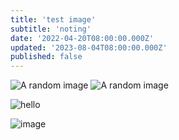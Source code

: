 ```yaml
---
title: 'test image'
subtitle: 'noting'
date: '2022-04-20T08:00:00.000Z'
updated: '2023-08-04T08:00:00.000Z'
published: false
---
```


<img src="https://upload.wikimedia.org/wikipedia/commons/thumb/b/b6/Image_created_with_a_mobile_phone.png/1200px-Image_created_with_a_mobile_phone.png" alt="A random image" />

<Image src="https://upload.wikimedia.org/wikipedia/commons/thumb/b/b6/Image_created_with_a_mobile_phone.png/1200px-Image_created_with_a_mobile_phone.png" alt="A random image"  width={300} height={1}/>

![hello](https://upload.wikimedia.org/wikipedia/commons/thumb/b/b6/Image_created_with_a_mobile_phone.png/1200px-Image_created_with_a_mobile_phone.png)

![image](/assets/blog/neural-nets-for-eye-disease/ophth-fig-3.png)